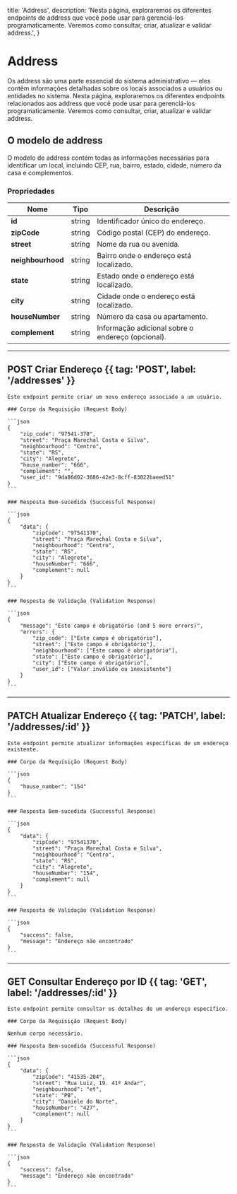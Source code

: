   title: 'Address',
  description:
    'Nesta página, exploraremos os diferentes endpoints de address que você pode usar para gerenciá-los programaticamente. Veremos como consultar, criar, atualizar e validar address.',
}

# Address

Os address são uma parte essencial do sistema administrativo — eles contêm informações detalhadas sobre os locais associados a usuários ou entidades no sistema. Nesta página, exploraremos os diferentes endpoints relacionados aos address que você pode usar para gerenciá-los programaticamente. Veremos como consultar, criar, atualizar e validar address.

## O modelo de address

O modelo de address contém todas as informações necessárias para identificar um local, incluindo CEP, rua, bairro, estado, cidade, número da casa e complementos.

### Propriedades

| Nome             | Tipo    | Descrição                                      |
|-------------------|---------|------------------------------------------------|
| **id**           | string  | Identificador único do endereço.               |
| **zipCode**      | string  | Código postal (CEP) do endereço.               |
| **street**       | string  | Nome da rua ou avenida.                        |
| **neighbourhood**| string  | Bairro onde o endereço está localizado.        |
| **state**        | string  | Estado onde o endereço está localizado.        |
| **city**         | string  | Cidade onde o endereço está localizado.        |
| **houseNumber**  | string  | Número da casa ou apartamento.                 |
| **complement**   | string  | Informação adicional sobre o endereço (opcional). |

---

## POST Criar Endereço {{ tag: 'POST', label: '/addresses' }}

<Row>
  <Col>

    Este endpoint permite criar um novo endereço associado a um usuário.

    ### Corpo da Requisição (Request Body)

    ```json
    {
        "zip_code": "97541-370",
        "street": "Praça Marechal Costa e Silva",
        "neighbourhood": "Centro",
        "state": "RS",
        "city": "Alegrete",
        "house_number": "666",
        "complement": "",
        "user_id": "9da86d02-3686-42e3-8cff-83022baeed51"
    }
    ```

    ### Resposta Bem-sucedida (Successful Response)

    ```json
    {
        "data": {
            "zipCode": "97541370",
            "street": "Praça Marechal Costa e Silva",
            "neighbourhood": "Centro",
            "state": "RS",
            "city": "Alegrete",
            "houseNumber": "666",
            "complement": null
        }
    }
    ```

    ### Resposta de Validação (Validation Response)

    ```json
    {
        "message": "Este campo é obrigatório (and 5 more errors)",
        "errors": {
            "zip_code": ["Este campo é obrigatório"],
            "street": ["Este campo é obrigatório"],
            "neighbourhood": ["Este campo é obrigatório"],
            "state": ["Este campo é obrigatório"],
            "city": ["Este campo é obrigatório"],
            "user_id": ["Valor inválido ou inexistente"]
        }
    }
    ```

  </Col>
</Row>

---

## PATCH Atualizar Endereço {{ tag: 'PATCH', label: '/addresses/:id' }}

<Row>
  <Col>

    Este endpoint permite atualizar informações específicas de um endereço existente.

    ### Corpo da Requisição (Request Body)

    ```json
    {
        "house_number": "154"
    }
    ```

    ### Resposta Bem-sucedida (Successful Response)

    ```json
    {
        "data": {
            "zipCode": "97541370",
            "street": "Praça Marechal Costa e Silva",
            "neighbourhood": "Centro",
            "state": "RS",
            "city": "Alegrete",
            "houseNumber": "154",
            "complement": null
        }
    }
    ```

    ### Resposta de Validação (Validation Response)

    ```json
    {
        "success": false,
        "message": "Endereço não encontrado"
    }
    ```

  </Col>
</Row>

---

## GET Consultar Endereço por ID {{ tag: 'GET', label: '/addresses/:id' }}

<Row>
  <Col>

    Este endpoint permite consultar os detalhes de um endereço específico.

    ### Corpo da Requisição (Request Body)

    Nenhum corpo necessário.

    ### Resposta Bem-sucedida (Successful Response)

    ```json
    {
        "data": {
            "zipCode": "41535-204",
            "street": "Rua Luiz, 19. 41º Andar",
            "neighbourhood": "et",
            "state": "PB",
            "city": "Daniele do Norte",
            "houseNumber": "427",
            "complement": null
        }
    }
    ```

    ### Resposta de Validação (Validation Response)

    ```json
    {
        "success": false,
        "message": "Endereço não encontrado"
    }
    ```

  </Col>
</Row>
